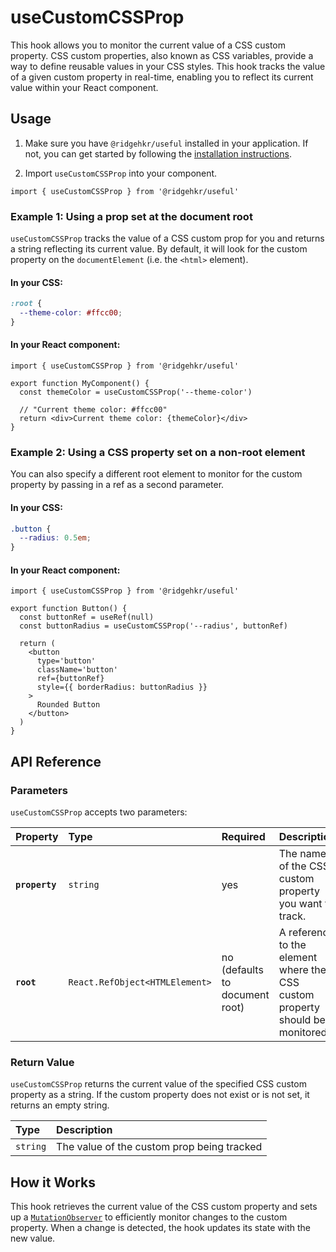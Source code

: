 # useCustomCSSProp

This hook allows you to monitor the current value of a CSS custom property. CSS custom properties, also known as CSS variables, provide a way to define reusable values in your CSS styles. This hook tracks the value of a given custom property in real-time, enabling you to reflect its current value within your React component.

## Usage

1. Make sure you have `@ridgehkr/useful` installed in your application. If not, you can get started by following the [installation instructions](/#getting-started).

2. Import `useCustomCSSProp` into your component.

```tsx
import { useCustomCSSProp } from '@ridgehkr/useful'
```

### Example 1: Using a prop set at the document root

`useCustomCSSProp` tracks the value of a CSS custom prop for you and returns a string reflecting its current value. By default, it will look for the custom property on the `documentElement` (i.e. the `<html>` element).

#### In your CSS:

```css /--theme-color/ filename="CSS"
:root {
  --theme-color: #ffcc00;
}
```

#### In your React component:

```tsx /--theme-color/ filename="MyComponent.jsx"
import { useCustomCSSProp } from '@ridgehkr/useful'

export function MyComponent() {
  const themeColor = useCustomCSSProp('--theme-color')

  // "Current theme color: #ffcc00"
  return <div>Current theme color: {themeColor}</div>
}
```

### Example 2: Using a CSS property set on a non-root element

You can also specify a different root element to monitor for the custom property by passing in a ref as a second parameter.

#### In your CSS:

```css /--theme-color/ filename="CSS"
.button {
  --radius: 0.5em;
}
```

#### In your React component:

```tsx /--radius/ filename="Button.jsx"
import { useCustomCSSProp } from '@ridgehkr/useful'

export function Button() {
  const buttonRef = useRef(null)
  const buttonRadius = useCustomCSSProp('--radius', buttonRef)

  return (
    <button
      type='button'
      className='button'
      ref={buttonRef}
      style={{ borderRadius: buttonRadius }}
    >
      Rounded Button
    </button>
  )
}
```

## API Reference

### Parameters

`useCustomCSSProp` accepts two parameters:

| Property       | Type                           | Required                       | Description                                                                   |
| :------------- | :----------------------------- | :----------------------------- | :---------------------------------------------------------------------------- |
| **`property`** | `string`                       | yes                            | The name of the CSS custom property you want to track.                        |
| **`root`**     | `React.RefObject<HTMLElement>` | no (defaults to document root) | A reference to the element where the CSS custom property should be monitored. |

### Return Value

`useCustomCSSProp` returns the current value of the specified CSS custom property as a string. If the custom property does not exist or is not set, it returns an empty string.

| Type     | Description                                |
| :------- | :----------------------------------------- |
| `string` | The value of the custom prop being tracked |

## How it Works

This hook retrieves the current value of the CSS custom property and sets up a [`MutationObserver`](https://developer.mozilla.org/en-US/docs/Web/API/MutationObserver) to efficiently monitor changes to the custom property. When a change is detected, the hook updates its state with the new value.
